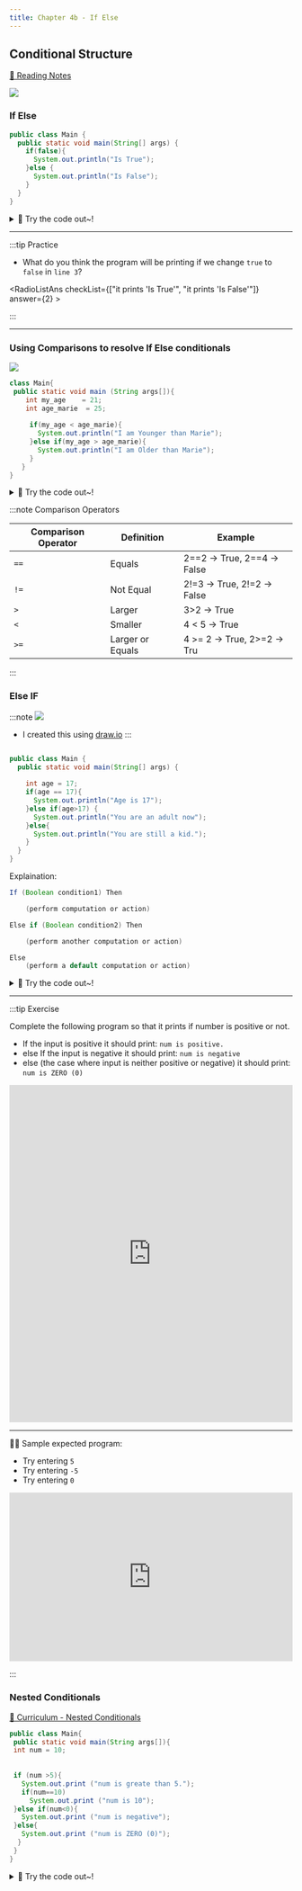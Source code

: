 ```yaml
---
title: Chapter 4b - If Else
---
```


## Conditional Structure

[👀 Reading Notes](https://learn2codelive.com/courses/107/pages/lesson-4-learning-activities-r-reading-material-for-conditionals?module_item_id=9115)

![](../../static/img/2022-05-25-05-50-24.png)
### If Else

```java
public class Main {
  public static void main(String[] args) {
    if(false){
      System.out.println("Is True");
    }else {
      System.out.println("Is False");
    }
  }
}
```
<details>
<summary>
🧪 Try the code out~!
</summary>
<iframe src="https://trinket.io/embed/java/641a2a9c9e" width="100%" height="600" frameborder="0" marginwidth="0" marginheight="0" allowfullscreen></iframe>

</details>


***

:::tip Practice
-  What do you think the program will be printing if we change `true` to `false` in `line 3`?

<RadioListAns checkList={["it prints 'Is True'", "it prints 'Is False'"]} answer={2} >
</RadioListAns>

:::

***



### Using Comparisons to resolve If Else conditionals


![](../../static/img/2022-05-25-05-53-34.png)

```java
class Main{
 public static void main (String args[]){
    int my_age    = 21;
    int age_marie  = 25;
   
     if(my_age < age_marie){
       System.out.println("I am Younger than Marie");
     }else if(my_age > age_marie){
       System.out.println("I am Older than Marie");
     }
   }
}
```

<details>
<summary>
🧪 Try the code out~!
</summary>

<iframe src="https://trinket.io/embed/java/abcbd41ace" width="100%" height="600" frameborder="0" marginwidth="0" marginheight="0" allowfullscreen></iframe>

</details>


:::note Comparison Operators


| Comparison Operator | Definition       | Example                     |
| ------------------- | ---------------- | --------------------------- |
| `==`                | Equals           | 2==2 -> True, 2==4 -> False |
| `!=`               | Not Equal        | 2!=3 -> True, 2!=2 -> False |
| `>`                 | Larger           | 3>2 -> True                 |
| `<`                 | Smaller          | 4 < 5 -> True               |
| `>=`                | Larger or Equals | 4 >= 2 -> True, 2>=2 -> Tru |

:::

### Else IF

:::note
![](../../static/img/2022-05-25-06-06-06.png)

- I created this using [draw.io](https://draw.io/)
:::

```java

public class Main {
  public static void main(String[] args) {
    
    int age = 17;
    if(age == 17){
      System.out.println("Age is 17");
    }else if(age>17) {
      System.out.println("You are an adult now");
    }else{
      System.out.println("You are still a kid.");
    }
  }
}
```

Explaination:
```java
If (Boolean condition1) Then

    (perform computation or action)

Else if (Boolean condition2) Then

    (perform another computation or action)

Else
    (perform a default computation or action)
```

<details>
<summary>
🧪 Try the code out~!
</summary>
<iframe src="https://trinket.io/embed/java/e7864d63c6" width="100%" height="600" frameborder="0" marginwidth="0" marginheight="0" allowfullscreen></iframe>

</details>

<!-- ## Lesson 4 Learning Activities [E1] : Introduce Logical Conditionals

[👀](https://learn2codelive.com/courses/107/pages/lesson-4-learning-activities-e1-introduce-conditionals?module_item_id=9114) -->


*** 

:::tip Exercise

Complete the following program so that it prints if  number is positive or not.
- If the input is positive it should print: `num is positive.`
- else If the input is negative it should print: `num is negative`
- else (the case where input is neither positive or negative) it should print: `num is ZERO (0)`


<iframe src="https://trinket.io/embed/java/a02cd37708" width="100%" height="600" frameborder="0" marginwidth="0" marginheight="0" allowfullscreen></iframe>

***

🙋‍♀️ Sample expected program:

- Try entering `5`
- Try entering `-5`
- Try entering `0`

<iframe src="https://trinket.io/embed/java/8621801351?outputOnly=true" width="100%" height="300" frameborder="0" marginwidth="0" marginheight="0" allowfullscreen></iframe>


:::


### Nested Conditionals

[👀 Curriculum - Nested Conditionals](https://learn2codelive.com/courses/107/pages/lesson-4-learning-activities-r-reading-material-for-conditionals?module_item_id=9115)

```java
public class Main{
 public static void main(String args[]){ 
 int num = 10;
 
 
 if (num >5){
   System.out.print ("num is greate than 5.");
   if(num==10)
     System.out.print ("num is 10");
 }else if(num<0){
   System.out.print ("num is negative");
 }else{
   System.out.print ("num is ZERO (0)");
  }
 }
}
```

<details>
<summary>
🧪 Try the code out~!
</summary>

<iframe src="https://trinket.io/embed/java/68c3d59f21" width="100%" height="600" frameborder="0" marginwidth="0" marginheight="0" allowfullscreen></iframe>
</details>







